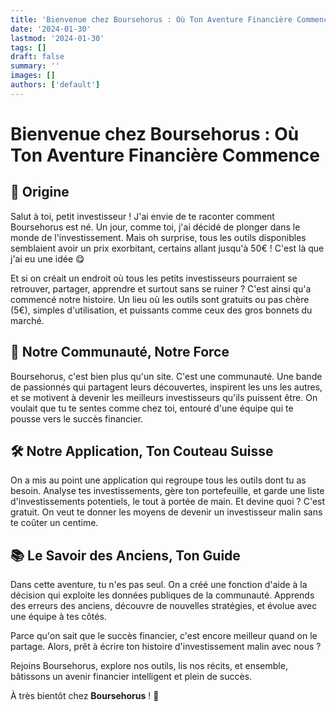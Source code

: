 ```yaml
---
title: 'Bienvenue chez Boursehorus : Où Ton Aventure Financière Commence'
date: '2024-01-30'
lastmod: '2024-01-30'
tags: []
draft: false
summary: ''
images: []
authors: ['default']
---
```


# Bienvenue chez Boursehorus : Où Ton Aventure Financière Commence

## 🌟 Origine

Salut à toi, petit investisseur !
J'ai envie de te raconter comment Boursehorus est né.
Un jour, comme toi, j'ai décidé de plonger dans le monde de l'investissement.
Mais oh surprise, tous les outils disponibles semblaient avoir un prix exorbitant, certains allant jusqu'à 50€ ! C'est là que j'ai eu une idée 😋

Et si on créait un endroit où tous les petits investisseurs pourraient se retrouver, partager, apprendre et surtout sans se ruiner ?
C'est ainsi qu'a commencé notre histoire.
Un lieu où les outils sont gratuits ou pas chère (5€), simples d'utilisation, et puissants comme ceux des gros bonnets du marché.

## 💪 Notre Communauté, Notre Force

Boursehorus, c'est bien plus qu'un site.
C'est une communauté. Une bande de passionnés qui partagent leurs découvertes,
inspirent les uns les autres, et se motivent à devenir les meilleurs investisseurs qu'ils puissent être.
On voulait que tu te sentes comme chez toi, entouré d'une équipe qui te pousse vers le succès financier.

## 🛠️ Notre Application, Ton Couteau Suisse

On a mis au point une application qui regroupe tous les outils dont tu as besoin.
Analyse tes investissements, gère ton portefeuille, et garde une liste d'investissements potentiels, le tout à portée de main.
Et devine quoi ? C'est gratuit. On veut te donner les moyens de devenir un investisseur malin sans te coûter un centime.

## 📚 Le Savoir des Anciens, Ton Guide

Dans cette aventure, tu n'es pas seul.
On a créé une fonction d'aide à la décision qui exploite les données publiques de la communauté.
Apprends des erreurs des anciens, découvre de nouvelles stratégies, et évolue avec une équipe à tes côtés.

Parce qu'on sait que le succès financier, c'est encore meilleur quand on le partage.
Alors, prêt à écrire ton histoire d'investissement malin avec nous ?

Rejoins Boursehorus, explore nos outils, lis nos récits, et ensemble, bâtissons un avenir financier intelligent et plein de succès.

À très bientôt chez **Boursehorus** ! 🚀
